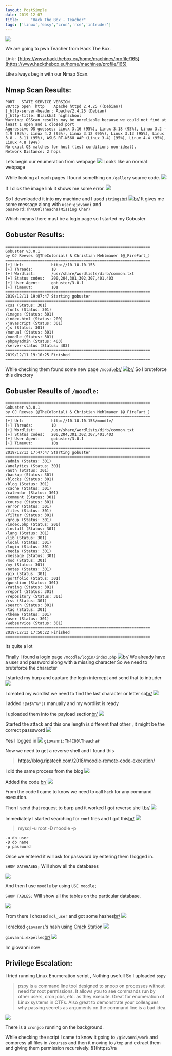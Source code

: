 ```yaml
---
layout: PostSimple
date: 2019-12-07
title:     "Hack The Box - Teacher"
tags: ['linux','easy','cron','rce','intruder']
---
```


![](https://raw.githubusercontent.com/ghostbyt3/ghostbyt3.github.io/master/public/static/images/htb-teacher/1.png)

We are going to pwn Teacher from Hack The Box.

Link : [https://www.hackthebox.eu/home/machines/profile/165](https://www.hackthebox.eu/home/machines/profile/165)


Like always begin with our Nmap Scan.

## Nmap Scan Results:

```
PORT   STATE SERVICE VERSION
80/tcp open  http    Apache httpd 2.4.25 ((Debian))
|_http-server-header: Apache/2.4.25 (Debian)
|_http-title: Blackhat highschool
Warning: OSScan results may be unreliable because we could not find at least 1 open and 1 closed port
Aggressive OS guesses: Linux 3.16 (95%), Linux 3.18 (95%), Linux 3.2 - 4.9 (95%), Linux 4.2 (95%), Linux 3.12 (95%), Linux 3.13 (95%), Linux 3.8 - 3.11 (95%), ASUS RT-N56U WAP (Linux 3.4) (95%), Linux 4.4 (95%), Linux 4.8 (94%)
No exact OS matches for host (test conditions non-ideal).
Network Distance: 2 hops
```
Lets begin our enumeration from webpage
![](https://raw.githubusercontent.com/ghostbyt3/ghostbyt3.github.io/master/public/static/images/htb-teacher/2.png)
Looks like an normal webpage

While looking at each pages I found something on ``/gallery`` source code.
![](https://raw.githubusercontent.com/ghostbyt3/ghostbyt3.github.io/master/public/static/images/htb-teacher/3.png)

If I click the image link it shows me some error.
![](https://raw.githubusercontent.com/ghostbyt3/ghostbyt3.github.io/master/public/static/images/htb-teacher/4.png)

So I downloaded it into my machine and I used ``strings``[br/](br/)
![](https://raw.githubusercontent.com/ghostbyt3/ghostbyt3.github.io/master/public/static/images/htb-teacher/5.png)[br/](br/)
It gives me some message along with ``user:giovanni`` and ``password:Th4C00lTheacha(Missing Char)``

Which means there must be a login page so I started my Gobuster

## Gobuster Results:

```
===============================================================
Gobuster v3.0.1
by OJ Reeves (@TheColonial) & Christian Mehlmauer (@_FireFart_)
===============================================================
[+] Url:            http://10.10.10.153
[+] Threads:        10
[+] Wordlist:       /usr/share/wordlists/dirb/common.txt
[+] Status codes:   200,204,301,302,307,401,403
[+] User Agent:     gobuster/3.0.1
[+] Timeout:        10s
===============================================================
2019/12/11 19:07:47 Starting gobuster
===============================================================
/css (Status: 301)
/fonts (Status: 301)
/images (Status: 301)
/index.html (Status: 200)
/javascript (Status: 301)
/js (Status: 301)
/manual (Status: 301)
/moodle (Status: 301)
/phpmyadmin (Status: 403)
/server-status (Status: 403)
===============================================================
2019/12/11 19:10:25 Finished
===============================================================
```
While checking them found some new page ``/moodle``[br/](br/)
![](https://raw.githubusercontent.com/ghostbyt3/ghostbyt3.github.io/master/public/static/images/htb-teacher/6.png)[br/](br/)
So I bruteforce this directory

## Gobuster Results of ``/moodle``:

```
===============================================================
Gobuster v3.0.1
by OJ Reeves (@TheColonial) & Christian Mehlmauer (@_FireFart_)
===============================================================
[+] Url:            http://10.10.10.153/moodle/
[+] Threads:        10
[+] Wordlist:       /usr/share/wordlists/dirb/common.txt
[+] Status codes:   200,204,301,302,307,401,403
[+] User Agent:     gobuster/3.0.1
[+] Timeout:        10s
===============================================================
2019/12/13 17:47:47 Starting gobuster
===============================================================
/admin (Status: 301)
/analytics (Status: 301)
/auth (Status: 301)
/backup (Status: 301)
/blocks (Status: 301)
/blog (Status: 301)
/cache (Status: 301)
/calendar (Status: 301)
/comment (Status: 301)
/course (Status: 301)
/error (Status: 301)
/files (Status: 301)
/filter (Status: 301)
/group (Status: 301)
/index.php (Status: 200)
/install (Status: 301)
/lang (Status: 301)
/lib (Status: 301)
/local (Status: 301)
/login (Status: 301)
/media (Status: 301)
/message (Status: 301)
/mod (Status: 301)
/my (Status: 301)
/notes (Status: 301)
/pix (Status: 301)
/portfolio (Status: 301)
/question (Status: 301)
/rating (Status: 301)
/report (Status: 301)
/repository (Status: 301)
/rss (Status: 301)
/search (Status: 301)
/tag (Status: 301)
/theme (Status: 301)
/user (Status: 301)
/webservice (Status: 301)
===============================================================
2019/12/13 17:50:22 Finished
===============================================================
```
Its quite a lot

Finally I found a login page ``/moodle/login/index.php``
![](https://raw.githubusercontent.com/ghostbyt3/ghostbyt3.github.io/master/public/static/images/htb-teacher/7.png)[br/](br/)
We already have a user and password along with a missing character
So we need to bruteforce the character

I started my burp and capture the login intercept and send that to intruder
![](https://raw.githubusercontent.com/ghostbyt3/ghostbyt3.github.io/master/public/static/images/htb-teacher/8.png)

I created my wordlist we need to find the last character or letter so[br/](br/)
![](https://raw.githubusercontent.com/ghostbyt3/ghostbyt3.github.io/master/public/static/images/htb-teacher/9.png)

I added ``` !@#$%^&*() ``` manually and my wordlist is ready

I uploaded them into the payload section[br/](br/)
![](https://raw.githubusercontent.com/ghostbyt3/ghostbyt3.github.io/master/public/static/images/htb-teacher/10.png)

Started the attack and this one length is different that other , it might be the correct passsword
![](https://raw.githubusercontent.com/ghostbyt3/ghostbyt3.github.io/master/public/static/images/htb-teacher/11.png)

Yes I logged in 
![](https://raw.githubusercontent.com/ghostbyt3/ghostbyt3.github.io/master/public/static/images/htb-teacher/12.png)
``` giovanni:Th4C00lTheacha# ```

Now we need to get a reverse shell and I found this

>https://blog.ripstech.com/2018/moodle-remote-code-execution/

I did the same process from the blog
![](https://raw.githubusercontent.com/ghostbyt3/ghostbyt3.github.io/master/public/static/images/htb-teacher/13.png)

Added the code [br/](br/)
![](https://raw.githubusercontent.com/ghostbyt3/ghostbyt3.github.io/master/public/static/images/htb-teacher/13.1.png)

From the code I came to know we need to call ``hack`` for any command execution.

Then I send that request to burp and it worked I got reverse shell.[br/](br/)
![](https://raw.githubusercontent.com/ghostbyt3/ghostbyt3.github.io/master/public/static/images/htb-teacher/14.png)

Immediately I started searching for ``conf`` files and I got this[br/](br/)
![](https://raw.githubusercontent.com/ghostbyt3/ghostbyt3.github.io/master/public/static/images/htb-teacher/15.png)

> mysql -u root -D moodle -p

```
-u db user
-D db name
-p password
```

Once we entered it will ask for password by entering them I logged in.

`` SHOW DATABASES; ``
Will show all the databases

![](https://raw.githubusercontent.com/ghostbyt3/ghostbyt3.github.io/master/public/static/images/htb-teacher/16.png)

And then I use ``moodle`` by using ``USE moodle;``

``SHOW TABLES;``
Will show all the tables on the particular database.

![](https://raw.githubusercontent.com/ghostbyt3/ghostbyt3.github.io/master/public/static/images/htb-teacher/17.png)

From there I chosed ``mdl_user`` and got some hashes[br/](br/)
![](https://raw.githubusercontent.com/ghostbyt3/ghostbyt3.github.io/master/public/static/images/htb-teacher/18.png)

I cracked ``giovanni``'s hash using [Crack Station](https://crackstation.net/)
![](https://raw.githubusercontent.com/ghostbyt3/ghostbyt3.github.io/master/public/static/images/htb-teacher/19.png)

`` giovanni:expelled ``[br/](br/)
![](https://raw.githubusercontent.com/ghostbyt3/ghostbyt3.github.io/master/public/static/images/htb-teacher/20.png)

Im giovanni now 

## Privilege Escalation:

I tried running Linux Enumeration script , Nothing usefull
So I uploaded ``pspy``

>pspy is a command line tool designed to snoop on processes without need for root permissions. It allows you to see commands run by other users, cron jobs, etc. as they execute. Great for enumeration of Linux systems in CTFs. Also great to demonstrate your colleagues why passing secrets as arguments on the command line is a bad idea.

![](https://raw.githubusercontent.com/ghostbyt3/ghostbyt3.github.io/master/public/static/images/htb-teacher/21.png)

There is a ``cronjob`` running on the background.

While checking the script I came to know it going to ``/giovanni/work`` and compress all files in ``/courses`` and then it moving to ``/tmp`` and extract them and giving them permission recursively.
![](https://ra